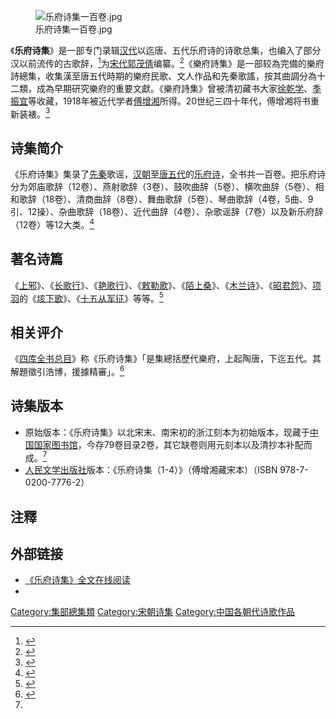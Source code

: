 [[File:乐府诗集一百卷.jpg|thumb]]

《'''乐府诗集'''》是一部专门录辑[[汉代|汉代]]以迄唐、五代乐府诗的诗歌总集，也编入了部分汉以前流传的古歌辞，<ref>{{cite web|url=https://books.google.co.kr/books?id=SDKpYgfP5xUC&printsec=frontcover&dq=%E4%B9%90%E5%BA%9C%E8%AF%97%E9%9B%86&hl=zh-CN&sa=X&ved=0ahUKEwix0JrT45LfAhUHhrwKHQAcBAkQ6AEIJjAA#v=onepage&q=%E4%B9%90%E5%BA%9C%E8%AF%97%E9%9B%86&f=false|title=乐府诗集|accessdate=|work=|publisher=Google图书|language=|archive-date=2020-06-17|archive-url=https://web.archive.org/web/20200617072413/https://books.google.co.kr/books?id=SDKpYgfP5xUC&printsec=frontcover&dq=%E4%B9%90%E5%BA%9C%E8%AF%97%E9%9B%86&hl=zh-CN&sa=X&ved=0ahUKEwix0JrT45LfAhUHhrwKHQAcBAkQ6AEIJjAA#v=onepage&q=%E4%B9%90%E5%BA%9C%E8%AF%97%E9%9B%86&f=false|dead-url=no}}</ref>为[[宋代|宋代]][[郭茂倩|郭茂倩]]编纂。<ref>{{cite web|url=http://history.people.com.cn/n1/2018/0426/c372329-29952367.html|title=李白《静夜思》在流传过程中有哪些讹误？|accessdate=2018年4月26日|work=|publisher=人民网|language=|archive-date=2020年8月9日|archive-url=https://web.archive.org/web/20200809015202/http://history.people.com.cn/n1/2018/0426/c372329-29952367.html|dead-url=no}}</ref>《樂府詩集》是一部较為完備的樂府詩總集，收集漢至唐五代時期的樂府民歌、文人作品和先秦歌謠，按其曲調分為十二類，成為早期研究樂府的重要文獻。《樂府詩集》曾被清初藏书大家[[徐乾学|徐乾学]]、[[季振宜|季振宜]]等收藏，1918年被近代学者[[傅增湘|傅增湘]]所得。20世纪三四十年代，傅增湘将书重新装裱。<ref name="人民网">{{cite web|url=http://paper.people.com.cn/rmrbhwb/html/2007-12/03/content_33656150.htm|title=宋刻本《乐府诗集》（善本掌故）|accessdate=2007-12-03|work=|publisher=人民网|language=|archive-date=2018-12-09|archive-url=https://web.archive.org/web/20181209212518/http://paper.people.com.cn/rmrbhwb/html/2007-12/03/content_33656150.htm|dead-url=no}}</ref>

==诗集简介==
《乐府诗集》集录了[[先秦|先秦]]歌谣，[[两汉|汉朝]]至[[唐朝|唐]][[五代|五代]]的[[乐府诗|乐府诗]]，全书共一百卷。把乐府诗分为郊庙歌辞（12卷）、燕射歌辞（3卷）、鼓吹曲辞（5卷）、横吹曲辞（5卷）、相和歌辞（18卷）、清商曲辞（8卷）、舞曲歌辞（5卷）、琴曲歌辞（4卷，5曲、9引、12操）、杂曲歌辞（18卷）、近代曲辞（4卷）、杂歌谣辞（7卷）以及新乐府辞（12卷）等12大类。<ref>{{cite web|url=https://books.google.com/books?id=leZyDwAAQBAJ&pg=PA293&lpg=PA293&dq=%E3%80%8A%E4%B9%90%E5%BA%9C%E8%AF%97%E9%9B%86%E3%80%8B%E6%8A%8A%E4%B9%90%E5%BA%9C%E8%AF%97%E5%88%86%E4%B8%BA%E9%83%8A%E5%BA%99%E6%AD%8C%E8%BE%9E%EF%BC%8C%E7%87%95%E5%B0%84%E6%AD%8C%E8%BE%9E%EF%BC%8C%E9%BC%93%E5%90%B9%E6%9B%B2%E8%BE%9E%EF%BC%8C%E6%A8%AA%E5%90%B9%E6%9B%B2%E8%BE%9E%EF%BC%8C%E7%9B%B8%E5%92%8C%E6%AD%8C%E8%BE%9E%EF%BC%8C%E6%B8%85%E5%95%86%E6%9B%B2%E8%BE%9E%EF%BC%8C%E8%88%9E%E6%9B%B2%E6%AD%8C%E8%BE%9E%EF%BC%8C%E7%90%B4%E6%9B%B2%E6%AD%8C%E8%BE%9E%EF%BC%8C%E6%9D%82%E6%9B%B2%E6%AD%8C%E8%BE%9E%EF%BC%8C%E8%BF%91%E4%BB%A3%E6%9B%B2%E8%BE%9E%EF%BC%8C%E6%9D%82%E6%AD%8C%E8%B0%A3%E8%BE%9E%E5%92%8C%E6%96%B0%E4%B9%90%E5%BA%9C%E8%BE%9E%E7%AD%8912%E5%A4%A7%E7%B1%BB&source=bl&ots=Refqw2tsmM&sig=ljGPiMq5YfpBWo_CiBbQqMsuYEk&hl=zh-CN&sa=X&ved=2ahUKEwji5aCm7JLfAhUEvLwKHaJwBKsQ6AEwBXoECAIQAQ#v=onepage&q=%E3%80%8A%E4%B9%90%E5%BA%9C%E8%AF%97%E9%9B%86%E3%80%8B%E6%8A%8A%E4%B9%90%E5%BA%9C%E8%AF%97%E5%88%86%E4%B8%BA%E9%83%8A%E5%BA%99%E6%AD%8C%E8%BE%9E%EF%BC%8C%E7%87%95%E5%B0%84%E6%AD%8C%E8%BE%9E%EF%BC%8C%E9%BC%93%E5%90%B9%E6%9B%B2%E8%BE%9E%EF%BC%8C%E6%A8%AA%E5%90%B9%E6%9B%B2%E8%BE%9E%EF%BC%8C%E7%9B%B8%E5%92%8C%E6%AD%8C%E8%BE%9E%EF%BC%8C%E6%B8%85%E5%95%86%E6%9B%B2%E8%BE%9E%EF%BC%8C%E8%88%9E%E6%9B%B2%E6%AD%8C%E8%BE%9E%EF%BC%8C%E7%90%B4%E6%9B%B2%E6%AD%8C%E8%BE%9E%EF%BC%8C%E6%9D%82%E6%9B%B2%E6%AD%8C%E8%BE%9E%EF%BC%8C%E8%BF%91%E4%BB%A3%E6%9B%B2%E8%BE%9E%EF%BC%8C%E6%9D%82%E6%AD%8C%E8%B0%A3%E8%BE%9E%E5%92%8C%E6%96%B0%E4%B9%90%E5%BA%9C%E8%BE%9E%E7%AD%8912%E5%A4%A7%E7%B1%BB&f=false|title=人文百科大全集|accessdate=|work=|publisher=Google图书|language=|archive-date=2020-06-17|archive-url=https://web.archive.org/web/20200617072429/https://books.google.com/books?id=leZyDwAAQBAJ&pg=PA293&lpg=PA293&dq=%E3%80%8A%E4%B9%90%E5%BA%9C%E8%AF%97%E9%9B%86%E3%80%8B%E6%8A%8A%E4%B9%90%E5%BA%9C%E8%AF%97%E5%88%86%E4%B8%BA%E9%83%8A%E5%BA%99%E6%AD%8C%E8%BE%9E%EF%BC%8C%E7%87%95%E5%B0%84%E6%AD%8C%E8%BE%9E%EF%BC%8C%E9%BC%93%E5%90%B9%E6%9B%B2%E8%BE%9E%EF%BC%8C%E6%A8%AA%E5%90%B9%E6%9B%B2%E8%BE%9E%EF%BC%8C%E7%9B%B8%E5%92%8C%E6%AD%8C%E8%BE%9E%EF%BC%8C%E6%B8%85%E5%95%86%E6%9B%B2%E8%BE%9E%EF%BC%8C%E8%88%9E%E6%9B%B2%E6%AD%8C%E8%BE%9E%EF%BC%8C%E7%90%B4%E6%9B%B2%E6%AD%8C%E8%BE%9E%EF%BC%8C%E6%9D%82%E6%9B%B2%E6%AD%8C%E8%BE%9E%EF%BC%8C%E8%BF%91%E4%BB%A3%E6%9B%B2%E8%BE%9E%EF%BC%8C%E6%9D%82%E6%AD%8C%E8%B0%A3%E8%BE%9E%E5%92%8C%E6%96%B0%E4%B9%90%E5%BA%9C%E8%BE%9E%E7%AD%8912%E5%A4%A7%E7%B1%BB&source=bl&ots=Refqw2tsmM&sig=ljGPiMq5YfpBWo_CiBbQqMsuYEk&hl=zh-CN&sa=X&ved=2ahUKEwji5aCm7JLfAhUEvLwKHaJwBKsQ6AEwBXoECAIQAQ#v=onepage&q=%E3%80%8A%E4%B9%90%E5%BA%9C%E8%AF%97%E9%9B%86%E3%80%8B%E6%8A%8A%E4%B9%90%E5%BA%9C%E8%AF%97%E5%88%86%E4%B8%BA%E9%83%8A%E5%BA%99%E6%AD%8C%E8%BE%9E%EF%BC%8C%E7%87%95%E5%B0%84%E6%AD%8C%E8%BE%9E%EF%BC%8C%E9%BC%93%E5%90%B9%E6%9B%B2%E8%BE%9E%EF%BC%8C%E6%A8%AA%E5%90%B9%E6%9B%B2%E8%BE%9E%EF%BC%8C%E7%9B%B8%E5%92%8C%E6%AD%8C%E8%BE%9E%EF%BC%8C%E6%B8%85%E5%95%86%E6%9B%B2%E8%BE%9E%EF%BC%8C%E8%88%9E%E6%9B%B2%E6%AD%8C%E8%BE%9E%EF%BC%8C%E7%90%B4%E6%9B%B2%E6%AD%8C%E8%BE%9E%EF%BC%8C%E6%9D%82%E6%9B%B2%E6%AD%8C%E8%BE%9E%EF%BC%8C%E8%BF%91%E4%BB%A3%E6%9B%B2%E8%BE%9E%EF%BC%8C%E6%9D%82%E6%AD%8C%E8%B0%A3%E8%BE%9E%E5%92%8C%E6%96%B0%E4%B9%90%E5%BA%9C%E8%BE%9E%E7%AD%8912%E5%A4%A7%E7%B1%BB&f=false|dead-url=no}}</ref>

==著名诗篇==
《[[上邪|上邪]]》、《[[长歌行_(乐府诗集)|长歌行]]》、《[[艳歌行|艳歌行]]》、《[[s:敕勒歌|敕勒歌]]》、《[[陌上桑|陌上桑]]》、《[[木兰诗|木兰诗]]》、《[[昭君怨|昭君怨]]》、[[项羽|项羽]]的《[[垓下歌|垓下歌]]》、《[[十五从军征|十五从军征]]》等等。<ref>{{cite web|url=https://books.google.com/books?id=uVYkDAAAQBAJ&pg=PT280&lpg=PT280&dq=%E4%B9%90%E5%BA%9C%E8%AF%97%E9%9B%86+%E6%9C%89%E8%91%97%E5%90%8D%E7%9A%84%E3%80%8A%E6%98%AD%E5%90%9B%E6%80%A8%E3%80%8B%E5%92%8C%E9%A1%B9%E7%BE%BD%E7%9A%84%E3%80%8A%E5%9E%93%E4%B8%8B%E6%AD%8C%E3%80%8B&source=bl&ots=v2-9AmBumE&sig=2F29FzPvt27mW76X1m3F_r8sW54&hl=en&sa=X&redir_esc=y#v=onepage&q=%E4%B9%90%E5%BA%9C%E8%AF%97%E9%9B%86%20%E6%9C%89%E8%91%97%E5%90%8D%E7%9A%84%E3%80%8A%E6%98%AD%E5%90%9B%E6%80%A8%E3%80%8B%E5%92%8C%E9%A1%B9%E7%BE%BD%E7%9A%84%E3%80%8A%E5%9E%93%E4%B8%8B%E6%AD%8C%E3%80%8B&f=false|title=105年郵政內勤歷年試題四合一解題勝經|accessdate=|work=|publisher=Google图书|language=|archive-date=2020-06-17|archive-url=https://web.archive.org/web/20200617072432/https://books.google.com/books?id=uVYkDAAAQBAJ&pg=PT280&lpg=PT280&dq=%E4%B9%90%E5%BA%9C%E8%AF%97%E9%9B%86+%E6%9C%89%E8%91%97%E5%90%8D%E7%9A%84%E3%80%8A%E6%98%AD%E5%90%9B%E6%80%A8%E3%80%8B%E5%92%8C%E9%A1%B9%E7%BE%BD%E7%9A%84%E3%80%8A%E5%9E%93%E4%B8%8B%E6%AD%8C%E3%80%8B&source=bl&ots=v2-9AmBumE&sig=2F29FzPvt27mW76X1m3F_r8sW54&hl=en&sa=X&redir_esc=y#v=onepage&q=%E4%B9%90%E5%BA%9C%E8%AF%97%E9%9B%86%20%E6%9C%89%E8%91%97%E5%90%8D%E7%9A%84%E3%80%8A%E6%98%AD%E5%90%9B%E6%80%A8%E3%80%8B%E5%92%8C%E9%A1%B9%E7%BE%BD%E7%9A%84%E3%80%8A%E5%9E%93%E4%B8%8B%E6%AD%8C%E3%80%8B&f=false|dead-url=no}}</ref>

==相关评介==
《[[四库全书总目|四库全书总目]]》称《乐府诗集》「是集總括歷代樂府，上起陶唐，下迄五代。其解題徵引浩博，援據精審」。<ref>{{cite web|url=https://jlis.lis.ntu.edu.tw/article/v13-1-4(pre).pdf|title=四庫全書文淵 - 圖書資訊學刊|accessdate=|work=|publisher=國立臺灣大學|language=|archive-date=2018-12-09|archive-url=https://web.archive.org/web/20181209212707/https://jlis.lis.ntu.edu.tw/article/v13-1-4(pre).pdf|dead-url=no}}</ref>

==诗集版本==
*原始版本：《乐府诗集》以北宋末、南宋初的浙江刻本为初始版本，现藏于[[中国国家图书馆|中国国家图书馆]]，今存79卷目录2卷，其它缺卷则用元刻本以及清抄本补配而成。<ref name="人民网"/>
*[[人民文学出版社|人民文学出版社]]版本：《乐府诗集（1-4）》（傅增湘藏宋本）（ISBN 978-7-0200-7776-2）

== 注釋 ==
{{Reflist}}

[[Category:集部總集類|Category:集部總集類]]
[[Category:宋朝诗集|Category:宋朝诗集]]
[[Category:中国各朝代诗歌作品|Category:中国各朝代诗歌作品]]
==外部链接==
{{wikisource}}
*[http://www.zggdwx.com/yuefu.html 《乐府诗集》全文在线阅读] {{Wayback|url=http://www.zggdwx.com/yuefu.html |date=20201025025156 }}
*{{互联网档案馆丛书|樂府詩集}}